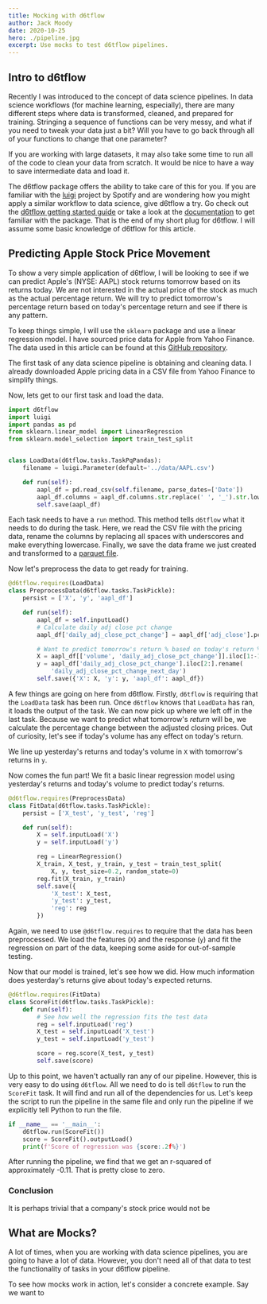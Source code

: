```yaml
---
title: Mocking with d6tflow
author: Jack Moody
date: 2020-10-25
hero: ./pipeline.jpg
excerpt: Use mocks to test d6tflow pipelines.
---
```


## Intro to d6tflow

Recently I was introduced to the concept of data science pipelines.
In data science workflows (for machine learning, especially),
there are many different steps where data is transformed, cleaned, and prepared
for training. Stringing a sequence of functions can be very messy, and what if you
need to tweak your data just a bit? Will you have to go back through all of your
functions to change that one parameter?

If you are working with large datasets, it may also take some time to run all of the
code to clean your data from scratch. It would be nice to have a way to save intermediate
data and load it.

The d6tflow package offers the ability to take care of this for you. If you are familiar with the [luigi](https://github.com/spotify/luigi) project by Spotify
and are wondering how you might apply a similar workflow to data science, give d6tflow a try. Go check out the [d6tflow getting started guide](https://github.com/d6t/d6tflow/blob/master/docs/example-ml.md)
or take a look at the [documentation](https://d6tflow.readthedocs.io/en/latest/index.html) to get familiar with the package.
That is the end of my short plug for d6tflow. I will assume some basic knowledge of d6tflow for this article.

## Predicting Apple Stock Price Movement

To show a very simple application of d6tflow, I will be looking to see if we can predict Apple's (NYSE: AAPL)
stock returns tomorrow based on its returns today. We are not interested in the actual price of the stock as much
as the actual percentage return. We will try to predict tomorrow's percentage return based on today's percentage
return and see if there is any pattern.

To keep things simple, I will use the `sklearn` package and use a linear regression model. I have sourced price data
for Apple from Yahoo Finance. The data used in this article can be found at this [GitHub repository](https://github.com/jackmoody11/d6tflow-mock-example).

The first task of any data science pipeline is obtaining and cleaning data.
I already downloaded Apple pricing data in a CSV file from Yahoo Finance to simplify things.

Now, lets get to our first task and load the data.

```python
import d6tflow
import luigi
import pandas as pd
from sklearn.linear_model import LinearRegression
from sklearn.model_selection import train_test_split


class LoadData(d6tflow.tasks.TaskPqPandas):
    filename = luigi.Parameter(default='../data/AAPL.csv')

    def run(self):
        aapl_df = pd.read_csv(self.filename, parse_dates=['Date'])
        aapl_df.columns = aapl_df.columns.str.replace(' ', '_').str.lower()
        self.save(aapl_df)
```

Each task needs to have a `run` method. This method tells `d6tflow` what it needs to do
during the task. Here, we read the CSV file with the pricing data, rename the columns by
replacing all spaces with underscores and make everything lowercase. Finally, we save
the data frame we just created and transformed to a [parquet file](https://parquet.apache.org/).

Now let's preprocess the data to get ready for training.

```python
@d6tflow.requires(LoadData)
class PreprocessData(d6tflow.tasks.TaskPickle):
    persist = ['X', 'y', 'aapl_df']

    def run(self):
        aapl_df = self.inputLoad()
        # Calculate daily adj close pct change
        aapl_df['daily_adj_close_pct_change'] = aapl_df['adj_close'].pct_change()

        # Want to predict tomorrow's return % based on today's return %
        X = aapl_df[['volume', 'daily_adj_close_pct_change']].iloc[1:-1]
        y = aapl_df['daily_adj_close_pct_change'].iloc[2:].rename(
            'daily_adj_close_pct_change_next_day')
        self.save({'X': X, 'y': y, 'aapl_df': aapl_df})
```

A few things are going on here from d6tflow. Firstly, `d6tflow` is requiring that the `LoadData` task has been
run. Once `d6tflow` knows that `LoadData` has ran, it loads the output of the task. We can now pick up where we
left off in the last task. Because we want to predict what tomorrow's _return_ will be, we calculate the percentage
change between the adjusted closing prices. Out of curiosity, let's see if today's volume has any effect on today's
return.

We line up yesterday's returns and today's volume in `X` with tomorrow's returns in `y`.

Now comes the fun part! We fit a basic linear regression model using yesterday's returns and today's volume to
predict today's returns.

```python
@d6tflow.requires(PreprocessData)
class FitData(d6tflow.tasks.TaskPickle):
    persist = ['X_test', 'y_test', 'reg']

    def run(self):
        X = self.inputLoad('X')
        y = self.inputLoad('y')

        reg = LinearRegression()
        X_train, X_test, y_train, y_test = train_test_split(
            X, y, test_size=0.2, random_state=0)
        reg.fit(X_train, y_train)
        self.save({
            'X_test': X_test,
            'y_test': y_test,
            'reg': reg
        })
```

Again, we need to use `@d6tflow.requires` to require that the data has been preprocessed. We load the features (`X`)
and the response (`y`) and fit the regression on part of the data, keeping some aside for out-of-sample testing.

Now that our model is trained, let's see how we did. How much information does yesterday's returns give about today's
expected returns.

```python
@d6tflow.requires(FitData)
class ScoreFit(d6tflow.tasks.TaskPickle):
    def run(self):
        # See how well the regression fits the test data
        reg = self.inputLoad('reg')
        X_test = self.inputLoad('X_test')
        y_test = self.inputLoad('y_test')

        score = reg.score(X_test, y_test)
        self.save(score)
```

Up to this point, we haven't actually ran any of our pipeline. However, this is very easy to do using
`d6tflow`. All we need to do is tell `d6tflow` to run the `ScoreFit` task. It will find and run all of
the dependencies for us. Let's keep the script to run the pipeline in the same file and only run the
pipeline if we explicitly tell Python to run the file.

```python
if __name__ == '__main__':
    d6tflow.run(ScoreFit())
    score = ScoreFit().outputLoad()
    print(f'Score of regression was {score:.2f%}')
```

After running the pipeline, we find that we get an r-squared of approximately -0.11. That is pretty close
to zero.

### Conclusion

It is perhaps trivial that a company's stock price would not be

## What are Mocks?

A lot of times, when you are working with data science pipelines, you are going to have a lot of data. However, you don't
need all of that data to test the functionality of tasks in your d6tflow pipeline.

To see how mocks work in action, let's consider a concrete example. Say we want to
